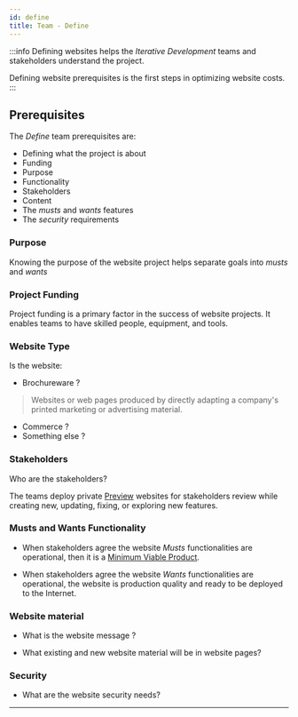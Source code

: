```yaml
---
id: define
title: Team - Define
---
```


:::info
Defining websites helps the *Iterative Development* teams and stakeholders understand the project.

Defining website prerequisites is the first steps in optimizing website costs.
:::

## Prerequisites

The *Define* team prerequisites are: 
- Defining what the project is about
- Funding
- Purpose
- Functionality
- Stakeholders
- Content
- The *musts* and *wants* features
- The *security* requirements

### Purpose

Knowing the purpose of the website project helps separate goals into *musts* and *wants*

### Project Funding

Project funding is a primary factor in the success of website projects. It enables teams to have skilled people, equipment, and tools.

### Website Type

Is the website:

- Brochureware ?  
>Websites or web pages produced by directly adapting a company's printed marketing or advertising material.
- Commerce ?
- Something else ?


### Stakeholders

Who are the stakeholders?

The teams deploy private [Preview](deploy#preview) websites for stakeholders review while creating new, updating, fixing, or exploring new features.

### Musts and Wants Functionality

- When stakeholders agree the website *Musts* functionalities are operational, then it is a [Minimum Viable Product](siteoverview#minimum-viable-product).

- When stakeholders agree the website *Wants* functionalities are operational, the website is production quality and ready to be deployed to the Internet.

### Website material

- What is the website message ?

- What existing and new website material will be in website pages?

### Security

- What are the website security needs?

---
